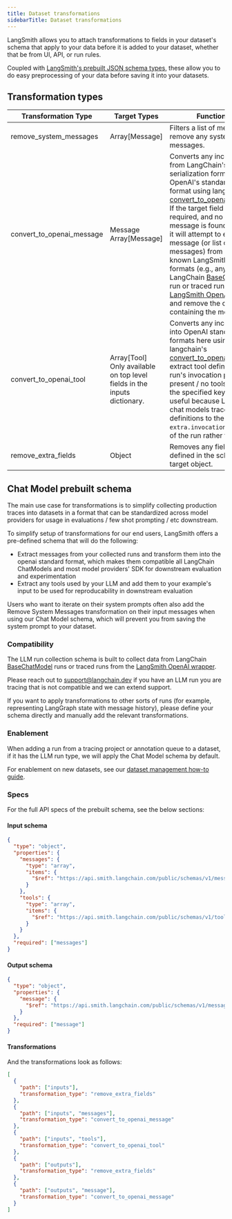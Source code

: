 ```yaml
---
title: Dataset transformations
sidebarTitle: Dataset transformations
---
```


LangSmith allows you to attach transformations to fields in your dataset's schema that apply to your data before it is added to your dataset, whether that be from UI, API, or run rules.

Coupled with [LangSmith's prebuilt JSON schema types](/langsmith/dataset-json-types), these allow you to do easy preprocessing of your data before saving it into your datasets.

## Transformation types

| Transformation Type          | Target Types                                                              | Functionality                                                                                                                                                                                                                                                                                                                                                                                                                                                                                                                                                                                                                                                                                                                                                                                                                                           |
| ---------------------------- | ------------------------------------------------------------------------- | ------------------------------------------------------------------------------------------------------------------------------------------------------------------------------------------------------------------------------------------------------------------------------------------------------------------------------------------------------------------------------------------------------------------------------------------------------------------------------------------------------------------------------------------------------------------------------------------------------------------------------------------------------------------------------------------------------------------------------------------------------------------------------------------------------------------------------------------------------- |
| remove\_system\_messages     | Array\[Message]                                                           | Filters a list of messages to remove any system messages.                                                                                                                                                                                                                                                                                                                                                                                                                                                                                                                                                                                                                                                                                                                                                                                               |
| convert\_to\_openai\_message | Message Array\[Message]                                                   | Converts any incoming data from LangChain's internal serialization format to OpenAI's standard message format using langchain's [convert\_to\_openai\_messages](https://python.langchain.com/api_reference/core/messages/langchain_core.messages.utils.convert_to_openai_messages.html). If the target field is marked as required, and no matching message is found upon entry, it will attempt to extract a message (or list of messages) from several well-known LangSmith tracing formats (e.g., any traced LangChain [BaseChatModel](https://python.langchain.com/api_reference/core/language_models/langchain_core.language_models.chat_models.BaseChatModel.html) run or traced run from the [LangSmith OpenAI wrapper](/langsmith/annotate-code#wrap-the-openai-client)), and remove the original key containing the message. |
| convert\_to\_openai\_tool    | Array\[Tool] Only available on top level fields in the inputs dictionary. | Converts any incoming data into OpenAI standard tool formats here using langchain's [convert\_to\_openai\_tool](https://python.langchain.com/api_reference/core/utils/langchain_core.utils.function_calling.convert_to_openai_tool.html) Will extract tool definitions from a run's invocation parameters if present / no tools are found at the specified key. This is useful because LangChain chat models trace tool definitions to the `extra.invocation_params` field of the run rather than inputs.                                                                                                                                                                                                                                                                                                                                               |
| remove\_extra\_fields        | Object                                                                    | Removes any field not defined in the schema for this target object.                                                                                                                                                                                                                                                                                                                                                                                                                                                                                                                                                                                                                                                                                                                                                                                     |

## Chat Model prebuilt schema

The main use case for transformations is to simplify collecting production traces into datasets in a format that can be standardized across model providers for usage in evaluations / few shot prompting / etc downstream.

To simplify setup of transformations for our end users, LangSmith offers a pre-defined schema that will do the following:

* Extract messages from your collected runs and transform them into the openai standard format, which makes them compatible all LangChain ChatModels and most model providers' SDK for downstream evaluation and experimentation
* Extract any tools used by your LLM and add them to your example's input to be used for reproducability in downstream evaluation

<Check>
Users who want to iterate on their system prompts often also add the Remove System Messages transformation on their input messages when using our Chat Model schema, which will prevent you from saving the system prompt to your dataset.
</Check>

### Compatibility

The LLM run collection schema is built to collect data from LangChain [BaseChatModel](https://python.langchain.com/api_reference/core/language_models/langchain_core.language_models.chat_models.BaseChatModel.html) runs or traced runs from the [LangSmith OpenAI wrapper](/langsmith/annotate-code#wrap-the-openai-client).

Please reach out to [support@langchain.dev](mailto:support@langchain.dev) if you have an LLM run you are tracing that is not compatible and we can extend support.

If you want to apply transformations to other sorts of runs (for example, representing LangGraph state with message history), please define your schema directly and manually add the relevant transformations.

### Enablement

When adding a run from a tracing project or annotation queue to a dataset, if it has the LLM run type, we will apply the Chat Model schema by default.

For enablement on new datasets, see our [dataset management how-to guide](/langsmith/manage-datasets-in-application).

### Specs

For the full API specs of the prebuilt schema, see the below sections:

#### Input schema

```json
{
  "type": "object",
  "properties": {
    "messages": {
      "type": "array",
      "items": {
        "$ref": "https://api.smith.langchain.com/public/schemas/v1/message.json"
      }
    },
    "tools": {
      "type": "array",
      "items": {
        "$ref": "https://api.smith.langchain.com/public/schemas/v1/tooldef.json"
      }
    }
  },
  "required": ["messages"]
}
```

#### Output schema

```json
{
  "type": "object",
  "properties": {
    "message": {
      "$ref": "https://api.smith.langchain.com/public/schemas/v1/message.json"
    }
  },
  "required": ["message"]
}
```

#### Transformations

And the transformations look as follows:

```json
[
  {
    "path": ["inputs"],
    "transformation_type": "remove_extra_fields"
  },
  {
    "path": ["inputs", "messages"],
    "transformation_type": "convert_to_openai_message"
  },
  {
    "path": ["inputs", "tools"],
    "transformation_type": "convert_to_openai_tool"
  },
  {
    "path": ["outputs"],
    "transformation_type": "remove_extra_fields"
  },
  {
    "path": ["outputs", "message"],
    "transformation_type": "convert_to_openai_message"
  }
]
```

